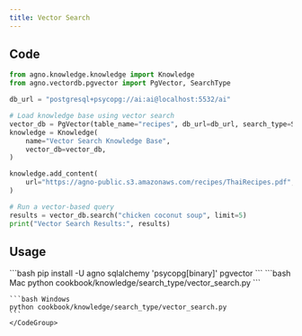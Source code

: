 ```yaml
---
title: Vector Search
---
```


## Code

```python vector_search.py
from agno.knowledge.knowledge import Knowledge
from agno.vectordb.pgvector import PgVector, SearchType

db_url = "postgresql+psycopg://ai:ai@localhost:5532/ai"

# Load knowledge base using vector search
vector_db = PgVector(table_name="recipes", db_url=db_url, search_type=SearchType.vector)
knowledge = Knowledge(
    name="Vector Search Knowledge Base",
    vector_db=vector_db,
)

knowledge.add_content(
    url="https://agno-public.s3.amazonaws.com/recipes/ThaiRecipes.pdf",
)

# Run a vector-based query
results = vector_db.search("chicken coconut soup", limit=5)
print("Vector Search Results:", results)
```

## Usage

<Steps>
  <Step title="Install libraries">
    ```bash
    pip install -U agno sqlalchemy 'psycopg[binary]' pgvector
    ```
  </Step>

  <Snippet file="run-pgvector-step.mdx" />

  <Step title="Run the example">
    <CodeGroup>
    ```bash Mac
    python cookbook/knowledge/search_type/vector_search.py
    ```

    ```bash Windows
    python cookbook/knowledge/search_type/vector_search.py
    ```
    </CodeGroup>
  </Step>
</Steps>